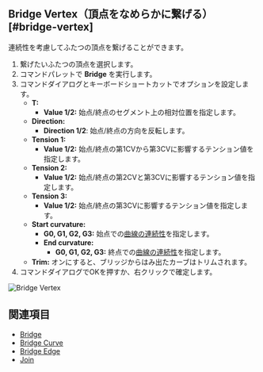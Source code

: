 
## Bridge Vertex（頂点をなめらかに繋げる）[#bridge-vertex]

<Reference shortcut="" command="Bridge Vertex" button="" />

連続性を考慮してふたつの頂点を繋げることができます。

1. 繋げたいふたつの頂点を選択します。
2. コマンドパレットで **Bridge** を実行します。
3. コマンドダイアログとキーボードショートカットでオプションを設定します。
   - **T:**
        - **Value 1/2:** 始点/終点のセグメント上の相対位置を指定します。
   - **Direction:** 
        - **Direction 1/2**: 始点/終点の方向を反転します。
   - **Tension 1:**
        - **Value 1/2:** 始点/終点の第1CVから第3CVに影響するテンション値を指定します。
   - **Tension 2:**
        - **Value 1/2:** 始点/終点の第2CVと第3CVに影響するテンション値を指定します。
   - **Tension 3:**
        - **Value 1/2:** 始点/終点の第3CVに影響するテンション値を指定します。
   - **Start curvature:**
        - **G0, G1, G2, G3:** 始点での[曲線の連続性](../cad-essentials/continuity-curve-and-surface)を指定します。
     - **End curvature:**
        - **G0, G1, G2, G3:** 終点での[曲線の連続性](../cad-essentials/continuity-curve-and-surface)を指定します。
   -  **Trim:** オンにすると、ブリッジからはみ出たカーブはトリムされます。
4. コマンドダイアログでOKを押すか、右クリックで確定します。

![Bridge Vertex](/img/bridge-vertex.gif)

## 関連項目
- [Bridge](./bridge)
- [Bridge Curve](./bridge-curve)
- [Bridge Edge](./bridge-edge)
- [Join](./join)






